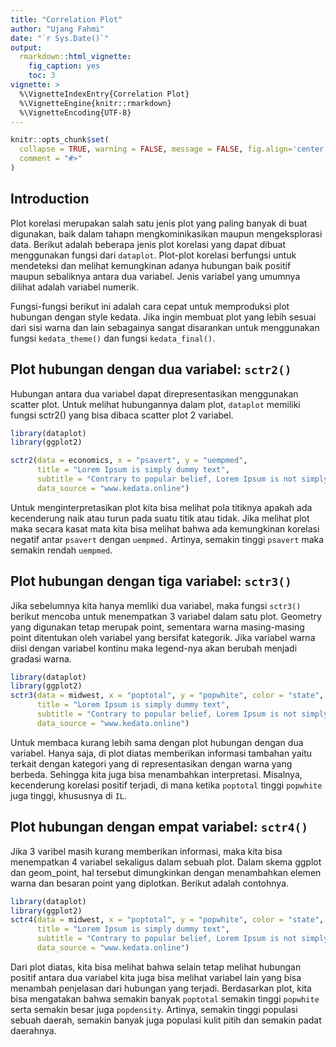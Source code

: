 ```yaml
---
title: "Correlation Plot"
author: "Ujang Fahmi"
date: "`r Sys.Date()`"
output: 
  rmarkdown::html_vignette:
    fig_caption: yes
    toc: 3
vignette: >
  %\VignetteIndexEntry{Correlation Plot}
  %\VignetteEngine{knitr::rmarkdown}
  %\VignetteEncoding{UTF-8}
---
```


```r
knitr::opts_chunk$set(
  collapse = TRUE, warning = FALSE, message = FALSE, fig.align='center', fig.width=7, fig.height=5,
  comment = "#>"
)
```

## Introduction

Plot korelasi merupakan salah satu jenis plot yang paling banyak di buat digunakan, baik dalam tahapn mengkominikasikan maupun mengeksplorasi data. Berikut adalah beberapa jenis plot korelasi yang dapat dibuat menggunakan fungsi dari `dataplot`. Plot-plot korelasi berfungsi untuk mendeteksi dan melihat kemungkinan adanya hubungan baik positif maupun sebaliknya antara dua variabel. Jenis variabel yang umumnya dilihat adalah variabel numerik. 

Fungsi-fungsi berikut ini adalah cara cepat untuk memproduksi plot hubungan dengan style kedata. Jika ingin membuat plot yang lebih sesuai dari sisi warna dan lain sebagainya sangat disarankan untuk menggunakan fungsi `kedata_theme()` dan fungsi `kedata_final()`.

## Plot hubungan dengan dua variabel: `sctr2()`

Hubungan antara dua variabel dapat direpresentasikan menggunakan scatter plot. Untuk melihat hubungannya dalam plot, `dataplot` memiliki fungsi sctr2() yang bisa dibaca scatter plot 2 variabel.  

```r
library(dataplot)
library(ggplot2)

sctr2(data = economics, x = "psavert", y = "uempmed",
      title = "Lorem Ipsum is simply dummy text",
      subtitle = "Contrary to popular belief, Lorem Ipsum is not simply random text",
      data_source = "www.kedata.online")
```

Untuk menginterpretasikan plot kita bisa melihat pola titiknya apakah ada kecenderung naik atau turun pada suatu titik atau tidak. Jika melihat plot \ref{fig:sctr2} maka secara kasat mata kita bisa melihat bahwa ada kemungkinan korelasi negatif antar `psavert` dengan `uempmed.` Artinya, semakin tinggi `psavert` maka semakin rendah `uempmed`.

## Plot hubungan dengan tiga variabel: `sctr3()`

Jika sebelumnya kita hanya memliki dua variabel, maka fungsi `sctr3()` berikut mencoba untuk menempatkan 3 variabel dalam satu plot. Geometry yang digunakan tetap merupak point, sementara warna masing-masing point ditentukan oleh variabel yang bersifat kategorik. Jika variabel warna diisi dengan variabel kontinu maka legend-nya akan berubah menjadi gradasi warna. 

```r
library(dataplot)
library(ggplot2)
sctr3(data = midwest, x = "poptotal", y = "popwhite", color = "state",
      title = "Lorem Ipsum is simply dummy text",
      subtitle = "Contrary to popular belief, Lorem Ipsum is not simply random text",
      data_source = "www.kedata.online")
```

Untuk membaca kurang lebih sama dengan plot hubungan dengan dua variabel. Hanya saja, di plot diatas memberikan informasi tambahan yaitu terkait dengan kategori yang di representasikan dengan warna yang berbeda. Sehingga kita juga bisa menambahkan interpretasi. Misalnya, kecenderung korelasi positif terjadi, di mana ketika `poptotal` tinggi `popwhite` juga tinggi, khususnya di `IL`.

## Plot hubungan dengan empat variabel: `sctr4()`

Jika 3 varibel masih kurang memberikan informasi, maka kita bisa menempatkan 4 variabel sekaligus dalam sebuah plot. Dalam skema ggplot dan geom_point, hal tersebut dimungkinkan dengan menambahkan elemen warna dan besaran point yang diplotkan. Berikut adalah contohnya. 

```r
library(dataplot)
library(ggplot2)
sctr4(data = midwest, x = "poptotal", y = "popwhite", color = "state", size = "popdensity",
      title = "Lorem Ipsum is simply dummy text",
      subtitle = "Contrary to popular belief, Lorem Ipsum is not simply random text",
      data_source = "www.kedata.online")
```

Dari plot diatas, kita bisa melihat bahwa selain tetap melihat hubungan positif antara dua variabel kita juga bisa melihat variabel lain yang bisa menambah penjelasan dari hubungan yang terjadi. Berdasarkan plot, kita bisa mengatakan bahwa semakin banyak `poptotal` semakin tinggi `popwhite` serta semakin besar juga `popdensity`. Artinya, semakin tinggi populasi sebuah daerah, semakin banyak juga populasi kulit pitih dan semakin padat daerahnya.  
